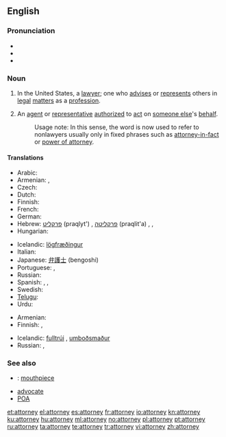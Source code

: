 ==English==

===Pronunciation===
* {{SAMPA|/@"t3`nI/}}
* {{audio|En-us-attorney.ogg|Audio (US)}}
* {{rhymes|ɜː(r)ni}}

===Noun===
{{en-noun}}

# {{legal}} In the United States, a [[lawyer]]; one who [[advise]]s or [[represent]]s others in [[legal]] [[matter]]s as a [[profession]].
# An [[agent]] or [[representative]] [[authorize]]d to [[act]] on [[someone else]]'s [[behalf]].
#: Usage note:  In this sense, the word is now used to refer to nonlawyers usually only in fixed phrases such as [[attorney-in-fact]] or [[power of attorney]].

====Translations====
{{trans-top|lawyer}}
* Arabic: {{Arab|[[محام|محامٍ]]}} {{IPAchar|(muħāmin)}} {{m}}
* Armenian: {{t-|hy|փաստաբան|tr=p’astaban}},  {{t|hy|իրավաբան|tr=iravaban}}
* Czech: {{t-|cs|advokát|m}}
* Dutch: {{t+|nl|advocaat|m|f}}
* Finnish: {{t+|fi|asianajaja}}
* French: {{t+|fr|avocat|m}}
* German: {{t+|de|Rechtsanwalt|m}}
* Hebrew: [[פרקליט]] (praqlyt') {{m}}, [[פרקליטה]] (praqlit'a) {{f}}, {{t+|he|עורך דין|m|alt=עֹרֵךְ דִּין|tr=orekh din}}, {{t|he|עורכת דין|f|alt=עֹרֶכֶת דִּין|tr=orekhet din}}
* Hungarian: {{t+|hu|ügyész}}
{{trans-mid}}
* Icelandic: [[lögfræðingur]] {{m}}
* Italian: {{t+|it|avvocato}}
* Japanese: [[弁護士]] (bengoshi)
* Portuguese: {{t+|pt|advogado|m}},  {{t|pt|advogada|f}}
* Russian: {{t+|ru|адвокат}}
* Spanish: {{t+|es|abogado|m}}, {{t-|es|abogada|f}}, {{t-|es|notario|m}}
* Swedish: {{t+|sv|advokat|c}}
* [[Telugu]]: {{t|te|న్యాయవాది|tr=nyaayavaadi}}
* Urdu: {{t-|ur|وکیل|m|f|tr=vakeel|xs=Urdu}}
{{trans-bottom}}

{{trans-top|agent/representative}}
* Armenian: {{t|hy|հավատարմատար|tr=havatarmatar}}
* Finnish: {{t-|fi|oikeudenkäyntiasiamies}}, {{t-|fi|asiamies}}
{{trans-mid}}
* Icelandic: [[fulltrúi]] {{m}}, [[umboðsmaður]] {{m}}
* Russian: {{t+|ru|представитель}}, {{t+|ru|поверенный}}
{{trans-bottom}}

===See also===
* {{i|slang}}: [[mouthpiece]]
* [[advocate]]
* [[POA]]

[[et:attorney]]
[[el:attorney]]
[[es:attorney]]
[[fr:attorney]]
[[io:attorney]]
[[kn:attorney]]
[[ku:attorney]]
[[hu:attorney]]
[[ml:attorney]]
[[no:attorney]]
[[pl:attorney]]
[[pt:attorney]]
[[ru:attorney]]
[[ta:attorney]]
[[te:attorney]]
[[tr:attorney]]
[[vi:attorney]]
[[zh:attorney]]